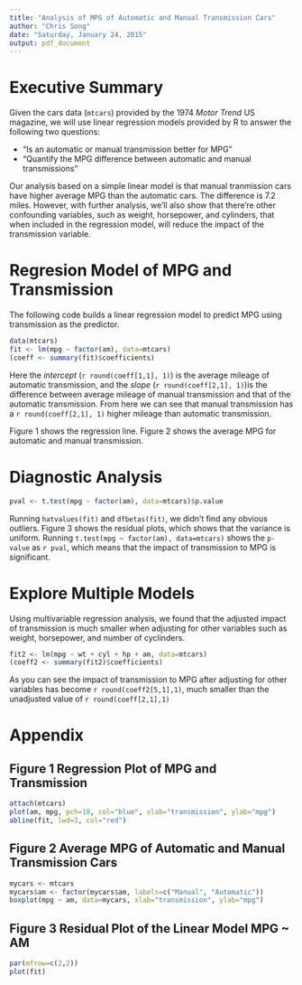 ```yaml
---
title: "Analysis of MPG of Automatic and Manual Transmission Cars"
author: "Chris Song"
date: "Saturday, January 24, 2015"
output: pdf_document
---
```


# Executive Summary
Given the cars data (`mtcars`) provided by the 1974 _Motor Trend_ US magazine, we will use linear regression models provided by R to answer the following two questions:  

- “Is an automatic or manual transmission better for MPG”
- "Quantify the MPG difference between automatic and manual transmissions"

Our analysis based on a simple linear model is that manual tranmission cars have higher average MPG than the automatic cars. The difference is 7.2 miles. However, with further analysis, we'll also show that there're other confounding variables, such as weight, horsepower, and cylinders, that when included in the regression model, will reduce the impact of the transmission variable.

# Regresion Model of MPG and Transmission

The following code builds a linear regression model to predict MPG using transmission as the predictor.

```r
data(mtcars)
fit <- lm(mpg ~ factor(am), data=mtcars)
(coeff <- summary(fit)$coefficients)
```

Here the *intercept* (`r round(coeff[1,1], 1)`) is the average mileage of automatic transmission, and the *slope* (`r round(coeff[2,1], 1)`)is the difference between average mileage of manual transmission and that of the automatic transmission. From here we can see that manual transmission has a `r round(coeff[2,1], 1)` higher mileage than automatic transmission. 

Figure 1 shows the regression line. Figure 2 shows the average MPG for automatic and manual transmission. 

# Diagnostic Analysis

```r
pval <- t.test(mpg ~ factor(am), data=mtcars)$p.value
```
Running `hatvalues(fit)` and `dfbetas(fit)`, we didn't find any obvious outliers. Figure 3 shows the residual plots, which shows that the variance is uniform. Running `t.test(mpg ~ factor(am), data=mtcars)` shows the `p-value` as `r pval`, which means that the impact of transmission to MPG is significant.

# Explore Multiple Models
Using multivariable regression analysis, we found that the adjusted impact of transmission is much smaller when adjusting for other variables such as weight, horsepower, and number of cyclinders. 

```r
fit2 <- lm(mpg ~ wt + cyl + hp + am, data=mtcars)
(coeff2 <- summary(fit2)$coefficients)
```
As you can see the impact of transmission to MPG after adjusting for other variables has become `r round(coeff2[5,1],1)`, much smaller than the unadjusted value of `r round(coeff[2,1],1)`

# Appendix

## Figure 1 Regression Plot of MPG and Transmission

```r
attach(mtcars)
plot(am, mpg, pch=19, col="blue", xlab="transmission", ylab="mpg")
abline(fit, lwd=3, col="red")
```

## Figure 2 Average MPG of Automatic and Manual Transmission Cars

```r
mycars <- mtcars
mycars$am <- factor(mycars$am, labels=c("Manual", "Automatic"))
boxplot(mpg ~ am, data=mycars, xlab="transmission", ylab="mpg")
```

## Figure 3 Residual Plot of the Linear Model MPG ~ AM
```r
par(mfrow=c(2,2))
plot(fit)
```

